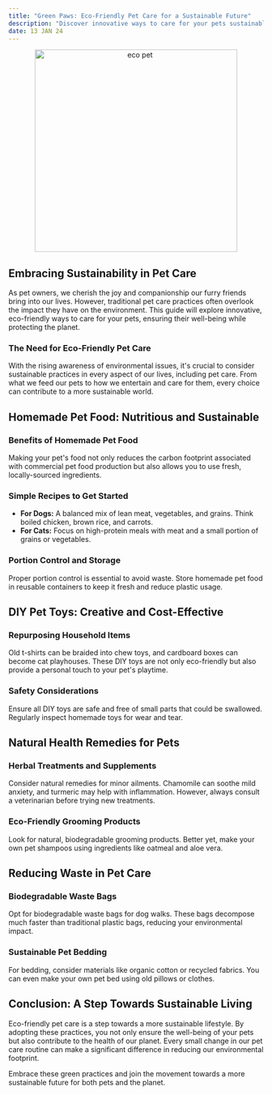 ```yaml
---
title: "Green Paws: Eco-Friendly Pet Care for a Sustainable Future"
description: "Discover innovative ways to care for your pets sustainably. Learn about homemade pet food recipes, DIY toys, and natural health remedies."
date: 13 JAN 24
---
```


<center>
  <img src="/images/eco_pet.png" alt="eco pet" width="400" />
</center>

## Embracing Sustainability in Pet Care

As pet owners, we cherish the joy and companionship our furry friends bring into our lives. However, traditional pet care practices often overlook the impact they have on the environment. This guide will explore innovative, eco-friendly ways to care for your pets, ensuring their well-being while protecting the planet.

### The Need for Eco-Friendly Pet Care

With the rising awareness of environmental issues, it's crucial to consider sustainable practices in every aspect of our lives, including pet care. From what we feed our pets to how we entertain and care for them, every choice can contribute to a more sustainable world.

## Homemade Pet Food: Nutritious and Sustainable

### Benefits of Homemade Pet Food

Making your pet's food not only reduces the carbon footprint associated with commercial pet food production but also allows you to use fresh, locally-sourced ingredients.

### Simple Recipes to Get Started

- **For Dogs:** A balanced mix of lean meat, vegetables, and grains. Think boiled chicken, brown rice, and carrots.
- **For Cats:** Focus on high-protein meals with meat and a small portion of grains or vegetables.

### Portion Control and Storage

Proper portion control is essential to avoid waste. Store homemade pet food in reusable containers to keep it fresh and reduce plastic usage.

## DIY Pet Toys: Creative and Cost-Effective

### Repurposing Household Items

Old t-shirts can be braided into chew toys, and cardboard boxes can become cat playhouses. These DIY toys are not only eco-friendly but also provide a personal touch to your pet's playtime.

### Safety Considerations

Ensure all DIY toys are safe and free of small parts that could be swallowed. Regularly inspect homemade toys for wear and tear.

## Natural Health Remedies for Pets

### Herbal Treatments and Supplements

Consider natural remedies for minor ailments. Chamomile can soothe mild anxiety, and turmeric may help with inflammation. However, always consult a veterinarian before trying new treatments.

### Eco-Friendly Grooming Products

Look for natural, biodegradable grooming products. Better yet, make your own pet shampoos using ingredients like oatmeal and aloe vera.

## Reducing Waste in Pet Care

### Biodegradable Waste Bags

Opt for biodegradable waste bags for dog walks. These bags decompose much faster than traditional plastic bags, reducing your environmental impact.

### Sustainable Pet Bedding

For bedding, consider materials like organic cotton or recycled fabrics. You can even make your own pet bed using old pillows or clothes.

## Conclusion: A Step Towards Sustainable Living

Eco-friendly pet care is a step towards a more sustainable lifestyle. By adopting these practices, you not only ensure the well-being of your pets but also contribute to the health of our planet. Every small change in our pet care routine can make a significant difference in reducing our environmental footprint.

Embrace these green practices and join the movement towards a more sustainable future for both pets and the planet.
